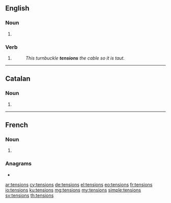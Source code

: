 ==English==

===Noun===
{{head|en|noun plural form}}

# {{plural of|tension|lang=en}}

===Verb===
{{head|en|verb form}}

# {{en-third-person singular of|tension}}
#: ''This turnbuckle '''tensions''' the cable so it is taut.''

----
==Catalan==

===Noun===
{{head|ca|noun form}}

# {{plural of|tensió|lang=ca}}
----

==French==

===Noun===
{{head|fr|noun plural form|g=f}}

# {{plural of|tension|lang=fr}}

===Anagrams===
* {{l|fr|sentions}}

[[ar:tensions]]
[[cy:tensions]]
[[de:tensions]]
[[el:tensions]]
[[eo:tensions]]
[[fr:tensions]]
[[io:tensions]]
[[ku:tensions]]
[[mg:tensions]]
[[my:tensions]]
[[simple:tensions]]
[[sv:tensions]]
[[th:tensions]]
